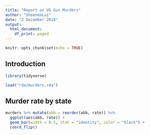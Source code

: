 ```yaml
---
title: "Report on US Gun Murders"
author: "SheeneeLui"
date: "2 December 2018"
output:
  html_document:
    df_print: paged
---
```


```r
knitr::opts_chunk$set(echo = TRUE)
```


## Introduction

```r
library(tidyverse)
```
  
```r
load("rda/murders.rda")
```

## Murder rate by state 

```r
murders %>% mutate(abb = reorder(abb, rate)) %>%
  ggplot(aes(abb, rate)) +
  geom_bar(width = 0.5, stat = "identity", color = "black") +
  coord_flip()
```